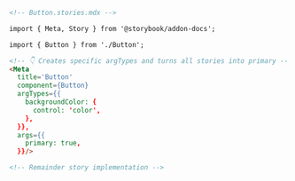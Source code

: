 ```md
<!-- Button.stories.mdx -->

import { Meta, Story } from '@storybook/addon-docs';

import { Button } from './Button';

<!-- 👇 Creates specific argTypes and turns all stories into primary -->
<Meta 
  title='Button' 
  component={Button}
  argTypes={{
    backgroundColor: { 
      control: 'color', 
    },
  }},
  args={{
    primary: true,
  }}/>

<!-- Remainder story implementation -->
```